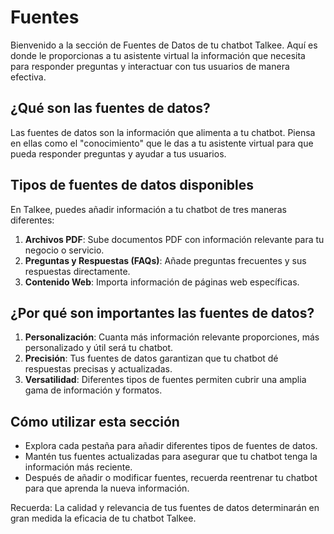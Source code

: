 # Fuentes

Bienvenido a la sección de Fuentes de Datos de tu chatbot Talkee. Aquí es donde le proporcionas a tu asistente virtual la información que necesita para responder preguntas y interactuar con tus usuarios de manera efectiva.

## ¿Qué son las fuentes de datos?

Las fuentes de datos son la información que alimenta a tu chatbot. Piensa en ellas como el "conocimiento" que le das a tu asistente virtual para que pueda responder preguntas y ayudar a tus usuarios.

## Tipos de fuentes de datos disponibles

En Talkee, puedes añadir información a tu chatbot de tres maneras diferentes:

1. **Archivos PDF**: Sube documentos PDF con información relevante para tu negocio o servicio.
2. **Preguntas y Respuestas (FAQs)**: Añade preguntas frecuentes y sus respuestas directamente.
3. **Contenido Web**: Importa información de páginas web específicas.

## ¿Por qué son importantes las fuentes de datos?

1. **Personalización**: Cuanta más información relevante proporciones, más personalizado y útil será tu chatbot.
2. **Precisión**: Tus fuentes de datos garantizan que tu chatbot dé respuestas precisas y actualizadas.
3. **Versatilidad**: Diferentes tipos de fuentes permiten cubrir una amplia gama de información y formatos.

## Cómo utilizar esta sección

- Explora cada pestaña para añadir diferentes tipos de fuentes de datos.
- Mantén tus fuentes actualizadas para asegurar que tu chatbot tenga la información más reciente.
- Después de añadir o modificar fuentes, recuerda reentrenar tu chatbot para que aprenda la nueva información.

Recuerda: La calidad y relevancia de tus fuentes de datos determinarán en gran medida la eficacia de tu chatbot Talkee.